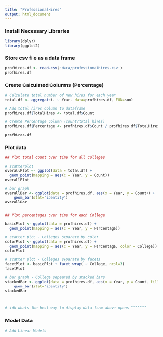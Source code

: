 ```yaml
---
title: "ProfessionalHires"
output: html_document
---
```


### Install Necessary Libraries

```r

library(dplyr) 
library(ggplot2) 

```

### Store csv file as a data frame

```r

profhires.df <- read.csv('data/professionalhires.csv')
profhires.df

```

### Create Calculated Columns (Percentage)
```r

# Calculate total number of new hires for each year
total.df <- aggregate(. ~ Year, data=profhires.df, FUN=sum)

# Add total hires column to dataframe
profhires.df$TotalHires <- total.df$Count

# Create Percentage Column (count/total hires)
profhires.df$Percentage <- profhires.df$Count / profhires.df$TotalHires

profhires.df

```

### Plot data
```r

## Plot total count over time for all colleges

# scatterplot
overallPlot <- ggplot(data = total.df) +
  geom_point(mapping = aes(x = Year, y = Count))
overallPlot

# bar graph
overallBar <- ggplot(data = profhires.df, aes(x = Year, y = Count)) +
    geom_bar(stat="identity")
overallBar


## Plot percentages over time for each College 

basicPlot <- ggplot(data = profhires.df) +
  geom_point(mapping = aes(x = Year, y = Percentage))

# scatter plot - Colleges separate by color
colorPlot <- ggplot(data = profhires.df) +
  geom_point(mapping = aes(x = Year, y = Percentage, color = College))
colorPlot

# scatter plot - Colleges separate by facets
facetPlot <- basicPlot + facet_wrap( ~ College, ncol=3)
facetPlot

# bar graph - College sepeated by stacked bars
stackedBar <- ggplot(data = profhires.df, aes(x = Year, y = Count, fill = College )) +
    geom_bar(stat="identity")
stackedBar



# idk whats the best way to display data form above opens ^^^^^^^

```


### Model Data
```r

# Add Linear Models

```
